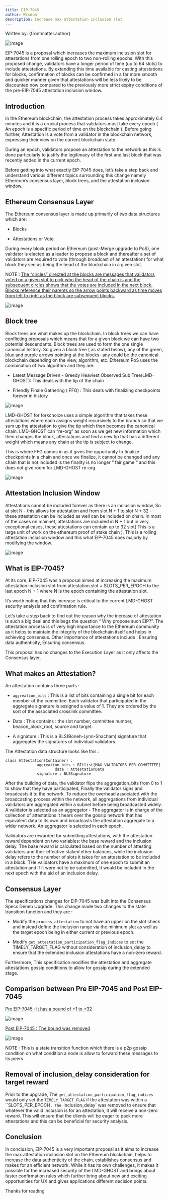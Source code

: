 ```yaml
---
title: EIP-7045
author: Wisdom
description: Increase max attestation inclusion slot
---
```


Written by: {frontmatter.author}


![image](/src/content/docs/eips/protocol/consensus/images/EIP-7045.webp)


EIP-7045 is a proposal which increases the maximum inclusion slot for attestations from
one rolling epoch to two non-rolling epochs. With this proposed change, validators have a
longer period of time (up to 64 slots) to include attestations. By extending this time
available for casting attestations for blocks, confirmation of blocks can be confirmed in a
far more smooth and quicker manner given that attestations will be less likely to be discounted
now compared to the previously more strict expiry conditions of the pre-EIP-7045 attestation
inclusion window.

## Introduction

In the Ethereum blockchain, the attestation process takes approximately 6.4 minutes and it is a
crucial process that validators must take every epoch ( An epoch is a specific period of time on
the blockchain ). Before going further, Attestation is a vote from a validator in the blockchain
network, expressing their view on the current blockchain state.

During an epoch, validators propose an attestation to the network as this is done particularly to
justify the legitimacy of the first and last block that was recently added in the current epoch.

Before getting into what exactly EIP-7045 does, let’s take a step back and understand various
different topics surrounding this change namely Ethereum’s consensus layer, block trees, and
the attestation inclusion window.

## Ethereum Consensus Layer

The Ethereum consensus layer is made up primarily of two data structures which are:

- Blocks

- Attestations or Vote

During every block period on Ethereum (post-Merge upgrade to PoS), one validator is elected as a
leader to propose a block and thereafter a set of validators are required to vote
(through broadcast of an attestation) for what block they see as being the head of the blockchain
in a given slot.

NOTE : <u>The “circles” directed at the blocks are messages that validators voted on a given slot to
pick who the head of the chain is and the subsequent circles shows that the votes are included in
the next block. Blocks reference their parents so the arrow points backward as time moves from left
to right as the block are subsequent blocks.</u>

![image](/src/content/docs/eips/protocol/consensus/images/image1.png)

## Block tree

Block trees are what makes up the blockchain. In block trees we can have conflicting proposals which
means that for a given block we can have two potential descendants. Block trees are used to form the
one single canonical history. So given a block tree ( as stated below), any of the green, blue and
purple arrows pointing at the blocks- any could be the canonical blockchain depending on the view,
algorithm, etc. Ethereum PoS uses the combination of two algorithm and they are:

- Latest Message Driven - Greedy Heaviest Observed Sub Tree(LMD-GHOST): This deals with the tip of the chain

- Friendly Finale Gathering ( FFG)  : This deals with finalizing checkpoints forever in history

![image](/src/content/docs/eips/protocol/consensus/images/image2.png)

LMD-GHOST for forkchoice uses a simple algorithm that takes these attestations where each assigns weight
recursively to the branch so that we sum up the attestation to give the tip which then becomes the canonical
chain. LMD-GHOST can “re-org” as soon as we get new information which then changes the block, attestations
and find a new tip that has a different weight which means any chain at the tip is subject to change.

This is where FFG comes in as it gives the opportunity to finalize checkpoints in a chain and once we finalize,
it cannot be changed and any chain that is not included is the finality is no longer “ fair game “ and this
does not give room for LMD-GHOST re-org.

![image](/src/content/docs/eips/protocol/consensus/images/images3.jpg)

## Attestation Inclusion Window 

Attestations cannot be included forever as there is an inclusion window, So at slot N - this allows for
attestation and from slot N + 1 to slot N + 32 - these attestation can be included as well can be included
on chain. In most of the cases on mainnet, attestations are included in N + 1 but in very exceptional cases,
these attestations can contain up to 32 slot( This is a large unit of work on the ethereum proof
of stake chain ), This is a rolling attestation inclusion window and this what EIP-7045 does majorly by
modifying the window. 

![image](/src/content/docs/eips/protocol/consensus/images/image4.png)

## What is EIP-7045?

At its core, EIP-7045 was a proposal aimed at increasing the maximum attestation inclusion slot from
attestation.slot + SLOTS_PER_EPOCH to the last epoch N + 1 where N is the epoch containing the attestation
slot.

It’s worth noting that this increase is critical to the current LMD-GHOST security analysis and confirmation
rule.

Let’s take a step back to find out the reason why the increase of attestation is such a big deal and this
begs the question “ Why propose such EIP?”. The attestation process is of very high importance to the Ethereum
community as it helps to maintain the integrity of the blockchain itself and helps in achieving consensus.
Other importance of attestations include : Ensuring data authenticity, Ensuring consensus. 

This proposal has no changes to the Execution Layer as it only affects the Consensus layer.

## What makes an Attestation?

An attestation contains three parts : 

- `aggreation_bits` : This is a list of bits containing a single bit for each member of the committee. Each validator that participated in the aggregate signature is assigned a value of 1. They are ordered by the sort of the associated crosslink committee.

- Data : This contains : the slot number, committee number, beacon_block_root, source and target.

- A signature : This is a BLS(Boneh-Lynn-Shacham) signature that aggregates the signatures of individual validators.

The Attestation data structure looks like this :

```
class Attestation(Container) :
	          aggreation_bits : BItlist[MAX_VALIDATORS_PER_COMMITTEE]
                      data : AttestationData
	          signature : BLSSignature
```

After the building of data, the validator flips the aggregation_bits from 0 to 1 to show that they have
participated, Finally the validator signs and broadcasts it to the network. To reduce the overhead associated
with the broadcasting process within the network, all aggregations from individual validators are aggregated
within a subnet before being broadcasted widely. A validator is selected as an aggregator - The aggregator is
in charge of the collection of attestations it hears over the gossip network that has equivalent data to its
own and broadcasts the attestation aggregate to a wider network. An aggregator is selected in each epoch.

Validators are rewarded for submitting attestations, with the attestation reward dependent on two variables:
the base reward and the inclusion delay. The base reward is calculated based on the number of attesting
validators and their effective staked ether balances, while the inclusion delay refers to the number of
slots it takes for an attestation to be included in a block. THe validators have a maximum of one epoch
to submit an attestation and if it were not to be submitted, It would be included in the next epoch with
the aid of an inclusion delay.

## Consensus Layer 

The specifications changes for EIP-7045 was built into the Consensus Specs Deneb Upgrade.
This change made two changes to the state transition function and they are : 

- Modify the `process_attestation` to not have an upper on the slot check and instead define the
inclusion range via the minimum slot as well as the target epoch being in either current or previous epoch.

- Modify `get_attestation_participation_flag_indices` to set the TIMELY_TARGET_FLAG without consideration of
inclusion_delay to ensure that the extended inclusion attestations have a non-zero reward.

Furthermore, This specification modifies the attestation and aggregate attestations gossip conditions to
allow for gossip during the extended stage.

## Comparison between Pre EIP-7045 and Post EIP-7045

<u>Pre EIP-7045 : It has a bound of +1 to +32</u>

![image](/src/content/docs/eips/protocol/consensus/images/image5.png)

<u>Post EIP-7045 : The bound was removed</u>

![image](/src/content/docs/eips/protocol/consensus/images/image6.png)

NOTE : This  is a state transition function which there is a p2p gossip condition on what
condition a node is allow to forward  these messages to its peers

## Removal of inclusion_delay consideration for target reward

Prior to the upgrade, The `get_attestation_participation_flag_indices` would only set the `TIMELY_TARGET_FLAG` 
if the attestation was within a ``SLOTS_PER_EPOCH`. The `inclusion_delay`  was removed to ensure that whatever
the valid inclusion is for an attestation, it will receive a non-zero reward. This will ensure that the clients
will be eager to pack more attestations and this can be beneficial for security analysis.

## Conclusion

In conclusion, EIP-7045 is a very important proposal as it aims to increase the max attestation inclusion slot
on the Ethereum blockchain, helps to increase the data authenticity of the chain, establishes consensus and
makes for an efficient network. While it has its own challenges, it makes it possible for the increased security
of the LMD-GHOST and brings about faster confirmation rules which further bring about new and exciting
opportunities for UX and gives applications different decision points.

Thanks for reading